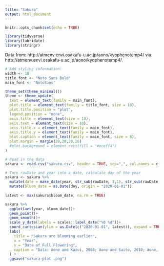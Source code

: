 ```yaml
---
title: "Sakura"
output: html_document
---
```


```r
knitr::opts_chunk$set(echo = TRUE)
```

```r
library(tidyverse)
library(lubridate)
library(stringr)
```

Data from: http://atmenv.envi.osakafu-u.ac.jp/aono/kyophenotemp4/ via http://atmenv.envi.osakafu-u.ac.jp/aono/kyophenotemp4/.

```r
# Add styling information: 
width <- 10
title_font <- "Noto Sans Bold"
main_font <- "NotoSans"

theme_set(theme_minimal())
theme <- theme_update(
  text = element_text(family = main_font),
  plot.title = element_text(family = title_font, size = 18),
  plot.title.position = "plot",
  legend.position = "none",
  axis.title = element_text(size = 10),
  axis.text = element_text(size = 10),
  axis.title.x = element_text(family = main_font),
  axis.title.y = element_text(family = main_font),
  plot.caption = element_text(family = main_font, size = 8),
  plot.margin = margin(20,20,20,20)
  #plot.background = element_rect(fill = "#eceff4")
)

# Read in the data
sakura <- read.csv("sakura.csv", header = TRUE, sep=",", col.names = c("year", "dayOfYear", "rawDate", "sourceCode", "typeCode", "reference"))

# Turn rawDate and year into a date, calculate day of the year
sakura <- sakura %>% 
  mutate(date = make_date(year, str_sub(rawDate, 1,1), str_sub(rawDate, 2,3)), doy = yday(date))%>%
  mutate(bloom_date = as.Date(doy, origin = "2020-01-01"))
  
latest <- max(sakura$bloom_date, na.rm = TRUE)

sakura %>%
  ggplot(aes(year, bloom_date))+
  geom_point()+
  geom_smooth()+ 
  scale_y_date(labels = scales::label_date("%B %d"))+
  coord_cartesian(ylim = as.Date(c("2020-01-01", latest)), expand = TRUE) + 
  labs(
    title = "Sakura are blooming earlier",
    x = "Year",
    y = "Date of Full Flowering",
    caption = "Data: Aono and Kazui, 2008; Aono and Saito, 2010; Aono, 2012. http://atmenv.envi.osakafu-u.ac.jp/"
  ) + 
  ggsave("sakura-plot .png")
```


